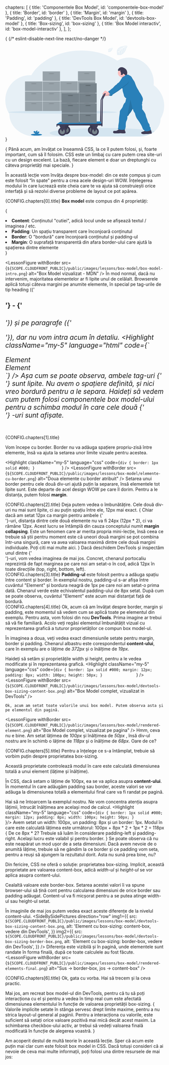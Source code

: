   chapters: [
      { title: 'Componentele Box Model', id: 'componentele-box-model' },
      { title: 'Border', id: 'border' },
      { title: 'Margin', id: 'margin' },
      { title: 'Padding', id: 'padding' },
      { title: 'DevTools Box Model', id: 'devtools-box-model' },
      { title: 'Box-sizing', id: 'box-sizing' },
      { title: 'Box Model interactiv', id: 'box-model-interactiv' },
    ],
};
   
{<LessonCover>
  {/* eslint-disable-next-line react/no-danger */}
  <div> 
    <svg id="b469a9e0-5433-4729-b694-038fdc7b8087" data-name="Layer 1" xmlns="http://www.w3.org/2000/svg" xmlns:xlink="http://www.w3.org/1999/xlink" width="1144" height="651.26" viewBox="0 0 1144 651.26">
    <defs>
      <linearGradient id="a2db50a1-d77e-4212-a847-6fb1a49f9674" x1="905.83" y1="758.77" x2="905.83" y2="275.63" gradientUnits="userSpaceOnUse">
        <stop offset="0" stop-color="gray" stop-opacity="0.25" />
        <stop offset="0.54" stop-color="gray" stop-opacity="0.12" />
        <stop offset="1" stop-color="gray" stop-opacity="0.1" />
      </linearGradient>
    </defs>
    <title>logistics</title>
    <path d="M1172,554.94a180.56,180.56,0,0,1-26.12,93.88c0,34.62-16.14,66-42.32,88.87A144.74,144.74,0,0,1,1082.48,753c-.3.19-.61.37-.92.55-.56.33-1.12.66-1.69,1l-.53.31h0a164.61,164.61,0,0,1-81.08,20.82H245.17c-51.93,0-98.94-18.08-133-47.3S57.12,658.72,57.12,614.12A180.5,180.5,0,0,1,28,515.45c0-99.14,79.24-179.51,177-179.51,3.46,0,6.89.12,10.3.31C276.64,231.65,415,158.71,575.74,158.71c98.82,0,189.15,27.55,258.34,73.07A174.18,174.18,0,0,1,920,209.23c97.74,0,177,80.37,177,179.51a184.9,184.9,0,0,1-1,18.78A180,180,0,0,1,1172,554.94Z" transform="translate(-28 -124.37)" fill="#2980b9" opacity="0.1" />
    <ellipse cx="413" cy="476.76" rx="392" ry="10.5" fill="#2980b9" opacity="0.1" />
    <g opacity="0.7">
      <rect x="142" y="399.26" width="125" height="69" fill="#77838b" />
      <rect x="186" y="411.26" width="38" height="8" opacity="0.1" />
      <rect x="190.75" y="412.26" width="28.5" height="6" opacity="0.1" />
      <rect x="269" y="399.26" width="125" height="69" fill="#77838b" />
      <rect x="313" y="411.26" width="38" height="8" opacity="0.1" />
      <rect x="317.75" y="412.26" width="28.5" height="6" opacity="0.1" />
      <rect x="142" y="328.26" width="125" height="69" fill="#77838b" />
      <rect x="186" y="340.26" width="38" height="8" opacity="0.1" />
      <rect x="190.75" y="341.26" width="28.5" height="6" opacity="0.1" />
      <rect x="269" y="328.26" width="125" height="69" fill="#77838b" />
      <rect x="313" y="340.26" width="38" height="8" opacity="0.1" />
      <rect x="317.75" y="341.26" width="28.5" height="6" opacity="0.1" />
      <rect x="142" y="256.26" width="125" height="69" fill="#77838b" />
      <rect x="186" y="268.26" width="38" height="8" opacity="0.1" />
      <rect x="190.75" y="269.26" width="28.5" height="6" opacity="0.1" />
      <rect x="269" y="256.26" width="125" height="69" fill="#77838b" />
      <rect x="313" y="268.26" width="38" height="8" opacity="0.1" />
      <rect x="317.75" y="269.26" width="28.5" height="6" opacity="0.1" />
      <rect x="269" y="184.26" width="125" height="69" fill="#77838b" />
      <rect x="313" y="196.26" width="38" height="8" opacity="0.1" />
      <rect x="317.75" y="197.26" width="28.5" height="6" opacity="0.1" />
    </g>
    <g opacity="0.7">
      <rect x="396" y="398.26" width="125" height="69" fill="#77838b" />
      <rect x="440" y="410.26" width="38" height="8" opacity="0.1" />
      <rect x="444.75" y="411.26" width="28.5" height="6" opacity="0.1" />
      <rect x="523" y="398.26" width="125" height="69" fill="#77838b" />
      <rect x="567" y="410.26" width="38" height="8" opacity="0.1" />
      <rect x="571.75" y="411.26" width="28.5" height="6" opacity="0.1" />
      <rect x="396" y="327.26" width="125" height="69" fill="#77838b" />
      <rect x="440" y="339.26" width="38" height="8" opacity="0.1" />
      <rect x="444.75" y="340.26" width="28.5" height="6" opacity="0.1" />
      <rect x="523" y="327.26" width="125" height="69" fill="#77838b" />
      <rect x="567" y="339.26" width="38" height="8" opacity="0.1" />
      <rect x="571.75" y="340.26" width="28.5" height="6" opacity="0.1" />
      <rect x="396" y="255.26" width="125" height="69" fill="#77838b" />
      <rect x="440" y="267.26" width="38" height="8" opacity="0.1" />
      <rect x="444.75" y="268.26" width="28.5" height="6" opacity="0.1" />
      <rect x="523" y="255.26" width="125" height="69" fill="#77838b" />
      <rect x="567" y="267.26" width="38" height="8" opacity="0.1" />
      <rect x="571.75" y="268.26" width="28.5" height="6" opacity="0.1" />
      <rect x="523" y="183.26" width="125" height="69" fill="#77838b" />
      <rect x="567" y="195.26" width="38" height="8" opacity="0.1" />
      <rect x="571.75" y="196.26" width="28.5" height="6" opacity="0.1" />
    </g>
    <path d="M906.29,124.48S822.1,119.4,832,178.4c0,0-2,10.43,7.48,15.16,0,0,.15-4.37,8.64-2.88a39.5,39.5,0,0,0,9.15.44,19.06,19.06,0,0,0,11.18-4.62h0s23.67-9.78,32.87-48.46c0,0,6.81-8.44,6.54-10.61l-14.21,6.07s4.86,10.25,1,18.77c0,0-.46-18.4-3.19-18-.55.09-7.38,3.55-7.38,3.55s8.35,17.85,2.05,30.83c0,0,2.39-22-4.66-29.54l-10,5.84s9.76,18.44,3.14,33.49c0,0,1.7-23.08-5.25-32.07l-9.06,7.07s9.17,18.18,3.58,30.66c0,0-.73-26.87-5.54-28.9,0,0-7.93,7-9.14,9.86,0,0,6.28,13.2,2.38,20.16,0,0-2.39-17.9-4.35-18,0,0-7.9,11.86-8.72,20,0,0,.34-12.1,6.81-21.13,0,0-7.64,1.31-12.1,6.27,0,0,1.23-8.39,14.05-9.12,0,0,6.53-9,8.27-9.55,0,0-12.74-1.06-20.47,2.36,0,0,6.8-7.91,22.81-4.31l8.95-7.31s-16.78-2.29-23.9.24c0,0,8.19-7,26.31-1.89L879,137s-14.31-3.08-22.83-2c0,0,9-4.85,25.69.41l7-3.13s-10.48-2.06-13.55-2.39-3.23-1.17-3.23-1.17a36.35,36.35,0,0,1,19.69,2.19S906.55,125.41,906.29,124.48Z" transform="translate(-28 -124.37)" fill="#2980b9" opacity="0.1" />
    <path d="M802.45,139.49s-38-2.3-33.55,24.37c0,0-.89,4.71,3.37,6.85,0,0,.07-2,3.91-1.31a17.51,17.51,0,0,0,4.13.2,8.57,8.57,0,0,0,5.05-2.09h0s10.7-4.41,14.86-21.89c0,0,3.07-3.82,2.95-4.8l-6.42,2.74s2.2,4.64.47,8.49c0,0-.21-8.32-1.44-8.12-.25,0-3.34,1.6-3.34,1.6s3.78,8.07.93,13.94c0,0,1.08-9.94-2.11-13.35l-4.52,2.64s4.42,8.33,1.42,15.13c0,0,.77-10.43-2.37-14.49l-4.09,3.19s4.14,8.22,1.62,13.86c0,0-.33-12.15-2.51-13.06,0,0-3.58,3.16-4.13,4.46,0,0,2.84,6,1.08,9.1,0,0-1.08-8.09-2-8.12,0,0-3.56,5.36-3.94,9a19.55,19.55,0,0,1,3.08-9.55,10.76,10.76,0,0,0-5.47,2.83s.56-3.78,6.35-4.12c0,0,3-4.06,3.74-4.31,0,0-5.76-.48-9.25,1.07,0,0,3.07-3.58,10.31-1.95l4-3.3s-7.58-1-10.8.11c0,0,3.7-3.16,11.89-.86l4.4-2.63s-6.46-1.4-10.32-.89c0,0,4.07-2.2,11.61.18l3.15-1.41s-4.74-.94-6.13-1.08-1.46-.53-1.46-.53a16.39,16.39,0,0,1,8.9,1S802.57,139.91,802.45,139.49Z" transform="translate(-28 -124.37)" fill="#2980b9" opacity="0.1" />
    <ellipse cx="224.19" cy="637.96" rx="40.21" ry="6.8" fill="#2980b9" />
    <path d="M268.82,751.21a11.64,11.64,0,0,0,3.83-5.79c.5-2.29-.48-5-2.68-5.89-2.46-.94-5.09.77-7.08,2.49s-4.28,3.69-6.88,3.32a10.5,10.5,0,0,0,3.24-9.81,4.12,4.12,0,0,0-.9-2c-1.37-1.46-3.84-.84-5.48.31-5.2,3.66-6.65,10.73-6.68,17.08-.52-2.29-.08-4.68-.09-7s-.66-5-2.65-6.23a7.91,7.91,0,0,0-4-.94c-2.33-.09-4.94.15-6.53,1.86-2,2.12-1.47,5.68.25,8s4.35,3.81,6.77,5.42a15,15,0,0,1,4.83,4.61,4.16,4.16,0,0,1,.36.83h14.66A40.77,40.77,0,0,0,268.82,751.21Z" transform="translate(-28 -124.37)" fill="#2980b9" />
    <path d="M745.36,466.38a4.55,4.55,0,0,0-2.49-3.58,4.65,4.65,0,0,0-6.16,2.6L714.5,512.13l-5,184h8l3-183.59,24.44-43.26A4.75,4.75,0,0,0,745.36,466.38Z" transform="translate(-28 -124.37)" fill="#3f3d56" />
    <path d="M1103.56,737.69A144.74,144.74,0,0,1,1082.48,753a3.5,3.5,0,0,1-.39.46,6.51,6.51,0,0,1-2.75,1.38h0a164.61,164.61,0,0,1-81.08,20.82H448.44c-63-6.48-101.44-15.07-101.44-24.5,0-7.31,23.08-14.12,62.82-19.82q6.18-.9,12.89-1.74,4.13-.52,8.45-1l4.89-.57q5.44-.62,11.17-1.21l.31,0,4-.4c3.38-.35,6.83-.68,10.35-1l2.56-.23,6.53-.58q6.36-.57,13-1.09,5.51-.43,11.2-.86c38.46-2.85,82.8-5,131.05-6.39L640,715.8l4.64-.1,9.8-.22,3.93-.08,4.13-.08,2.94-.05,13.8-.22,7.09-.1h1.45q25.15-.3,51.24-.31c34.38,0,67.72.41,99.49,1.19h0q27.36.66,53.05,1.68h.16c49.38,1.94,93.58,4.8,130.16,8.35l.67.07c9.39.91,18.28,1.88,26.62,2.88,7.85.94,15.22,1.93,22.06,2.94,2.37.35,4.67.71,6.91,1.06l.57.1C1088.19,734.44,1096.51,736,1103.56,737.69Z" transform="translate(-28 -124.37)" fill="#2980b9" opacity="0.1" />
    <path d="M1082.48,753a3.5,3.5,0,0,1-.39.46,6.51,6.51,0,0,1-2.75,1.38h0a27.72,27.72,0,0,1-6.2,1l-.63,0a26.93,26.93,0,0,1-3.59-.12,16.67,16.67,0,0,0-2.63-.17h-.12a18.7,18.7,0,0,0-3.75.93,33.26,33.26,0,0,1-8.3,1.18l-1,0c-3.14,0-6.32-.11-9.47-.09-.51,0-1,0-1.53,0-5.4.14-10.77,1-16.17,1.09h-1.73c-5.29-.13-10.7-1.26-14.91-4.46a5.89,5.89,0,0,1-2-2.24,6.29,6.29,0,0,1-.35-3c.1-1.81.45-3.78,1.81-5a7.87,7.87,0,0,1,2.88-1.39c1.83-.59,3.67-1.16,5.5-1.73s3.92-1.18,5.89-1.76l.38-.12,1.1-.33.71-.24a11.62,11.62,0,0,0,2.46-1.12,8.15,8.15,0,0,0,2.53-2.53c.11-.18.23-.37.33-.56s0-.31-.07-.47c-.17-1.25-.3-2.53-.52-3.75a15,15,0,0,1-7.39-4.18,23.76,23.76,0,0,1-4.31-5.83c-2.49-4.68-3.77-9.91-5.63-14.88-2.85-7.56-7-14.54-11.18-21.46-3.82-6.38-7.66-12.78-12-18.81-2.89-4-6-7.81-8.86-11.82a105,105,0,0,1-17.08-37.3,49.37,49.37,0,0,0-2.07-7.58c-1.72-4.2-4.87-7.62-7.31-11.46a37.94,37.94,0,0,1-5.29-13.57c-.5-2.74-1.34-5.7-4.07-6h0l-.29.57c-5.66,11-11.47,22.2-20,31.18a33,33,0,0,0-3.73,4.29,41.24,41.24,0,0,0-2.4,4.62,30,30,0,0,1-5.31,7.77,15.15,15.15,0,0,1-2.1,1.77,11.29,11.29,0,0,1-3.29,1.65h0a9.73,9.73,0,0,1-1.42.32c0,.12.05.23.06.35s.06.26.08.39a47,47,0,0,1-1.83,23.93c-.07.24-.15.47-.24.71q-.62,1.68-1.35,3.3c-1.22,2.65-2.67,5.19-3.81,7.88-.19.46-.38.92-.55,1.38-4,10.71-3,22.67-3.52,34.18a37.65,37.65,0,0,1-.89,7.48c-.68,2.77-1.77,5.63-2.37,8.49a14.37,14.37,0,0,0-.13,6.55l-.24.09c-1.07.4-2.16.76-3.25,1.1l0,.15c.39,2.24.77,4.48,1.16,6.71.33,1.92.72,4,2.06,5.36a7.34,7.34,0,0,1,1,1c.79,1.24.09,2.88.24,4.35.22,2.08,2.14,3.85,1.84,5.92a3.9,3.9,0,0,1-2.34,2.78,6.91,6.91,0,0,1-1.54.49l-.33.07c-.6.11-1.2.17-1.8.23-7.45.74-15,1.48-22.38.22-1.46-.25-2.91-.58-4.39-.7a32.77,32.77,0,0,0-5.6.23,275,275,0,0,1-41.19.8c-3.57-.2-7.67-.78-9.56-3.83-1.57-2.53-1-5.8-.21-8.69a9.36,9.36,0,0,1,1.21-3,1.93,1.93,0,0,1,.22-.28c1.84-2.29,5.3-2.43,8.28-2.34l9.74.29a9.13,9.13,0,0,0,2.86-.22c1.58-.46,2.78-1.72,4.26-2.43,1.86-.89,4.2-1,5.54-2.52l.17-.22a12,12,0,0,0,.66-1c0-.07.09-.14.14-.21l0,0a1.88,1.88,0,0,1,.12-.18c1.23-1.62,3.38-2.16,5.13-3.19a5.28,5.28,0,0,0,.75-.53l.2-.18a20.52,20.52,0,0,1-4.86-4.89,4.91,4.91,0,0,1-1.11-1.94,2.81,2.81,0,0,1,.12-1.63,2.43,2.43,0,0,1,.16-.37l.05-.1c.68-1.34,2.08-2.55,2.85-3.92a.61.61,0,0,0,.07-.14c1.06-2,1.27-5.1-.3-6.71.8-13.17,4.42-26,5.22-39.21.32-5.23.19-10.48.43-15.73s.8-10.34,1.39-15.49c1.32-11.77,4.52-23.3,4.07-35.12a21.39,21.39,0,0,1,.14-3.3,2,2,0,0,1,0-.24,20.28,20.28,0,0,1,2.23-6.92,53.15,53.15,0,0,1,4.91-6.92c6.15-8,13.54-16,15.73-25.84,1.13-5.08,3.63-9.73,6.12-14.3,1.47-2.72,3-5.51,5.35-7.51a23.51,23.51,0,0,0,3.53-3c1.64-2.12,1.7-5.05,2.67-7.57.5-1.31,1.27-2.51,1.65-3.86,0-.14.07-.27.1-.41a27.06,27.06,0,0,0,.35-4.12c0-.4.06-.79.11-1.18,0,0,0,0,0,0a41.78,41.78,0,0,1,3.41-11.43c.21-.46.41-.93.61-1.39a42.85,42.85,0,0,1-12-10.41,24.58,24.58,0,0,1-2.91-4.39c-2.06-4.09-2.53-8.75-3.5-13.23-2.32-10.68-7.63-20.74-8.37-31.66-.22-3.33,0-6.77-1.16-9.92a19.83,19.83,0,0,0-1.13-2.48c-.18-.34-.35-.68-.53-1l-.2-.38-.51-1-.82.64A599,599,0,0,1,804,471l-1.92,1.14a7,7,0,0,0-2.54,2.08c-.08.13-.15.26-.22.39h0c-.46.95-.58,2-1,3-.9,2.29-3.21,3.75-5.57,4.43a17.2,17.2,0,0,1-12.65-1.63c-.49-.25-1-.51-1.44-.8a19.49,19.49,0,0,1-3.68,1.57c-4,1.16-8.19,1.11-12.33,1.1s-8.37,0-12.29,1.36c-2.62.89-5.16,2.36-7.88,2.5a7.37,7.37,0,0,1-.94,0,13.62,13.62,0,0,1-4.46-1.31l-.82-.37a13.4,13.4,0,0,1-1.24-.67,6.84,6.84,0,0,1-1.21-.95,4.42,4.42,0,0,1-1.12-1.91,3.17,3.17,0,0,1,0-1.59,1,1,0,0,1,.34-.6,1.08,1.08,0,0,1,.59-.15,18,18,0,0,1,3.42.29,12.32,12.32,0,0,0,2,.11l.36,0a4.34,4.34,0,0,0,3-1.7,1.87,1.87,0,0,0,.26-.48h0a2.21,2.21,0,0,0,.18-.89,1.6,1.6,0,0,0,0-.23c-.42-.19-.84-.38-1.24-.61-.21-.11-.41-.23-.61-.35l-.12-.08a6.81,6.81,0,0,1-1-.83,3.5,3.5,0,0,1-.51-.64,3.83,3.83,0,0,1-.59-1.2h0a5.37,5.37,0,0,0-2.49.07c-1.09.3-2.19.94-3.27,1.16a2.9,2.9,0,0,1-1.65-.07c-1.56-.56-2.11-2.46-2.44-4.09-.06-.31-.13-.63-.18-.95v0a5.06,5.06,0,0,1,0-1.86,6.85,6.85,0,0,1,2.63-3.43l3.28-2.75.24-.2c0-.27-.11-.54-.15-.81a5.11,5.11,0,0,1,0-1.87,6.82,6.82,0,0,1,2.63-3.42l7.26-6.11c1.36-1.14,2.84-2.34,4.61-2.46,2.63-.18,4.73,2,6.7,3.75,2.48,2.2,5.49,4,8.8,4.22a12.93,12.93,0,0,0,4.65-.64l.85-.28c-.18-.37-.36-.74-.53-1.11-.29-.61-.58-1.23-.86-1.85,4.26-.27,8.13-2.61,11.36-5.41s6-6.11,9.26-8.86c3.52-3,7.56-5.23,11.13-8.12,8.3-6.73,13.81-16.62,22.69-22.55,3.08-2.07,6.64-3.72,8.74-6.8.65-1,1.14-2,1.81-3,2.13-3,5.78-4.38,8.79-6.46s5.63-5.13,8.08-8.06c1.74-2.09,3.49-4.18,5.15-6.33,1.53-2.85,2.82-5.83,4.42-8.64a42.42,42.42,0,0,1,4.73-6.68c.41-.8.83-1.6,1.28-2.38s.78-1.31,1.2-2c.29-.45.59-.88.9-1.32-.91-1.61-1.78-3-2.19-3.61l-.2-.27a30,30,0,0,0-2.82-2.64,26.66,26.66,0,0,1-3.1-.66,29.17,29.17,0,0,1-21.46-28.17.27.27,0,0,1,0-.09,29,29,0,0,1,3.18-13.18c.42-.82.87-1.61,1.36-2.38a9,9,0,0,1-1.33-.54,5.27,5.27,0,0,1-1.86-1.53,4.43,4.43,0,0,1-.77-1.94,9.89,9.89,0,0,1,.72-4.84,23,23,0,0,1,.93-2.16.83.83,0,0,0,.07-.13c4.47-9,14-14.53,23.52-14.92,10.27-.41,20.27,4.41,28.37,11.31a38,38,0,0,1,6.44,6.77c4.23,5.88,6.14,13.4,6.7,20.85a32,32,0,0,1-.12,6.92,16.49,16.49,0,0,1-.5,2.42c-.13.47-.3.94-.48,1.41s-.29.68-.45,1l0,.05c-.15.32-.32.62-.49.92l-.09.13-.13.21c.08.19.17.39.26.58s.17.37.27.55h.12c2,.16,3.85.44,5.89.6a13.55,13.55,0,0,1,2.84.44c2,.6,3.51,2.06,5.19,3.24,4.16,2.94,9.28,4.31,13.37,7.35,6,4.48,9,11.88,12.64,18.51,4.8,8.88,12.62,16.44,16.07,25.94q2.34,6.47,4.7,12.92c3.07,8.43,6.14,16.9,10.31,24.85,5.8,11.06,13.65,21,18.3,32.62a5.2,5.2,0,0,0,2.44,2.7,212.29,212.29,0,0,1,16.85,28.19c2.57,5.19,5,10.58,5.75,16.33a39.4,39.4,0,0,1-1.25,15.26,74.09,74.09,0,0,1-2.93,8.66,14.29,14.29,0,0,0-1,3.09c0,.11,0,.22,0,.33-.2,1.92.53,3.82.73,5.74a10.62,10.62,0,0,1-.51,4.58c-.08.23-.17.46-.26.69a24.67,24.67,0,0,0-1.57,3.64,3.69,3.69,0,0,0-.08.46c-.33,2.17.53,4.36,1,6.53,1.76,7.84,1.44,16,1,24-.23,4,3,7.21,5.7,10.16,5,5.53,8.91,12,12.68,18.44a59.08,59.08,0,0,1,5.17,10.34c1.43,4.12,2,8.48,2.79,12.75,2.55,13.2,10.88,24.86,13.14,38.09a34,34,0,0,0,7.73,16.38,34.76,34.76,0,0,1,3.33,4,16.05,16.05,0,0,1,1.65,3.6,26.7,26.7,0,0,1,1.37,9.13,13.73,13.73,0,0,0,.25,4.44c.94,3.07,4.3,4.76,5.69,7.65s.43,6.59,1,9.87a10.65,10.65,0,0,0,4,6.66c-.8.7-1.64,1.34-2.5,2a10,10,0,0,1,2.07,2.18,9.81,9.81,0,0,1,1,1.77c1.32,3.07,1.36,6.72,2.44,10,.46,1.36,1.11,2.8.71,4.18a4.58,4.58,0,0,0-.34,1.24c0,.9.94,1.49,1.3,2.31A2.48,2.48,0,0,1,1082.48,753Z" transform="translate(-28 -124.37)" fill="url(#a2db50a1-d77e-4212-a847-6fb1a49f9674)" />
    <path d="M870.84,363c6.12-1.65,11.57-5.1,16.91-8.51l18.61-11.85c-5.05-.4-9.41-4-12-8.36s-3.66-9.43-4.54-14.41c-8,3.12-14.93,8.41-21.39,14-2.56,2.21-8,5.55-8.79,9s4.25,6.25,6.2,8.56C866.51,352.2,872.82,362.45,870.84,363Z" transform="translate(-28 -124.37)" fill="#fbbebe" />
    <path d="M870.84,363c6.12-1.65,11.57-5.1,16.91-8.51l18.61-11.85c-5.05-.4-9.41-4-12-8.36s-3.66-9.43-4.54-14.41c-8,3.12-14.93,8.41-21.39,14-2.56,2.21-8,5.55-8.79,9s4.25,6.25,6.2,8.56C866.51,352.2,872.82,362.45,870.84,363Z" transform="translate(-28 -124.37)" opacity="0.1" />
    <path d="M769.15,460.88c-3.28,1.68-6.77,3.4-10.44,3.16-3.3-.21-6.31-2-8.79-4.19-2-1.74-4.06-3.91-6.69-3.73-1.76.12-3.24,1.31-4.6,2.44l-7.25,6.07a6.82,6.82,0,0,0-2.63,3.4,6.74,6.74,0,0,0,.17,2.82c.33,1.62.88,3.51,2.44,4.06s3.26-.63,4.91-1.08a5.78,5.78,0,0,1,5.67,1.67,3.37,3.37,0,0,1,1,2.18c0,1.81-2,3-3.84,3.09s-3.6-.51-5.42-.4a.83.83,0,0,0-.93.74,3.82,3.82,0,0,0,1.17,3.48,10.15,10.15,0,0,0,3.26,2,13.3,13.3,0,0,0,4.46,1.3c3.07.2,5.89-1.5,8.8-2.49,3.92-1.32,8.14-1.36,12.28-1.35s8.34.07,12.31-1.09,7.74-3.73,9.29-7.56a1.82,1.82,0,0,0,.17-1.16,1.92,1.92,0,0,0-.84-1c-5.58-4.13-7.84-9.15-14.12-12.12Z" transform="translate(-28 -124.37)" fill="#fbbebe" />
    <path d="M769.15,460.88c-3.28,1.68-6.77,3.4-10.44,3.16-3.3-.21-6.31-2-8.79-4.19-2-1.74-4.06-3.91-6.69-3.73-1.76.12-3.24,1.31-4.6,2.44l-7.25,6.07a6.82,6.82,0,0,0-2.63,3.4,6.74,6.74,0,0,0,.17,2.82c.33,1.62.88,3.51,2.44,4.06s3.26-.63,4.91-1.08a5.78,5.78,0,0,1,5.67,1.67,3.37,3.37,0,0,1,1,2.18c0,1.81-2,3-3.84,3.09s-3.6-.51-5.42-.4a.83.83,0,0,0-.93.74,3.82,3.82,0,0,0,1.17,3.48,10.15,10.15,0,0,0,3.26,2,13.3,13.3,0,0,0,4.46,1.3c3.07.2,5.89-1.5,8.8-2.49,3.92-1.32,8.14-1.36,12.28-1.35s8.34.07,12.31-1.09,7.74-3.73,9.29-7.56a1.82,1.82,0,0,0,.17-1.16,1.92,1.92,0,0,0-.84-1c-5.58-4.13-7.84-9.15-14.12-12.12Z" transform="translate(-28 -124.37)" opacity="0.1" />
    <path d="M886.25,354.23A12.06,12.06,0,0,0,875.67,353a22.84,22.84,0,0,0-9.11,6.07,41.9,41.9,0,0,0-6.43,8.49c-1.7,3-3,6.14-4.7,9.13-3,5.35-6.92,10.07-10.86,14.75-2.45,2.91-4.93,5.86-8.07,8s-6.65,3.45-8.78,6.42c-.67.94-1.15,2-1.81,2.95-2.09,3.06-5.64,4.7-8.73,6.75-8.86,5.9-14.37,15.72-22.65,22.41-3.57,2.88-7.6,5.14-11.11,8.08-3.27,2.73-6,6-9.26,8.8s-7.09,5.11-11.34,5.37c2.84,6.33,6.23,12.54,11.1,17.47s12.17,8.08,18.82,6.15c2.36-.68,4.67-2.12,5.57-4.4a18.82,18.82,0,0,1,1.18-3.41,7,7,0,0,1,2.53-2.07,597.79,597.79,0,0,0,76.11-52.73c6.43-5.24,12.81-9.93,19.41-15a42.43,42.43,0,0,0,6.53-5.72,21.74,21.74,0,0,0,2.64-23.95,56.81,56.81,0,0,0-6.06-8.21A72.15,72.15,0,0,0,886.25,354.23Z" transform="translate(-28 -124.37)" fill="#2980b9" />
    <path d="M886.25,354.23A12.06,12.06,0,0,0,875.67,353a22.84,22.84,0,0,0-9.11,6.07,41.9,41.9,0,0,0-6.43,8.49c-1.7,3-3,6.14-4.7,9.13-3,5.35-6.92,10.07-10.86,14.75-2.45,2.91-4.93,5.86-8.07,8s-6.65,3.45-8.78,6.42c-.67.94-1.15,2-1.81,2.95-2.09,3.06-5.64,4.7-8.73,6.75-8.86,5.9-14.37,15.72-22.65,22.41-3.57,2.88-7.6,5.14-11.11,8.08-3.27,2.73-6,6-9.26,8.8s-7.09,5.11-11.34,5.37c2.84,6.33,6.23,12.54,11.1,17.47s12.17,8.08,18.82,6.15c2.36-.68,4.67-2.12,5.57-4.4a18.82,18.82,0,0,1,1.18-3.41,7,7,0,0,1,2.53-2.07,597.79,597.79,0,0,0,76.11-52.73c6.43-5.24,12.81-9.93,19.41-15a42.43,42.43,0,0,0,6.53-5.72,21.74,21.74,0,0,0,2.64-23.95,56.81,56.81,0,0,0-6.06-8.21A72.15,72.15,0,0,0,886.25,354.23Z" transform="translate(-28 -124.37)" opacity="0.1" />
    <path d="M843.28,725.2c-1.75,1-3.9,1.56-5.13,3.18-.4.52-.67,1.13-1.1,1.63-1.33,1.56-3.69,1.63-5.54,2.52-1.48.7-2.68,2-4.25,2.41a9.22,9.22,0,0,1-2.87.22l-9.72-.29c-3.08-.09-6.69.07-8.48,2.58a9.16,9.16,0,0,0-1.22,3c-.75,2.87-1.36,6.12.21,8.64,1.88,3,6,3.61,9.55,3.81a275.64,275.64,0,0,0,41.14-.8,32.53,32.53,0,0,1,5.58-.23c1.48.12,2.93.45,4.39.7,7.37,1.25,14.91.52,22.35-.22a11.68,11.68,0,0,0,3.67-.78,3.89,3.89,0,0,0,2.33-2.77c.31-2.06-1.62-3.81-1.83-5.88-.15-1.46.55-3.09-.25-4.33a7.15,7.15,0,0,0-1-1c-1.34-1.39-1.73-3.42-2.06-5.32L887.3,722a3.16,3.16,0,0,0-.84-1.94,2.89,2.89,0,0,0-1.24-.51c-7.62-1.72-15.43-.15-23,.81a61.82,61.82,0,0,1-11.77.59c-1.7-.11-2.36-.31-3.63.8S844.87,724.27,843.28,725.2Z" transform="translate(-28 -124.37)" fill="#3f3d56" />
    <path d="M1027.29,737.56a16.86,16.86,0,0,1-4.26,1.67q-5.89,1.72-11.76,3.59a7.8,7.8,0,0,0-2.87,1.38c-1.36,1.2-1.71,3.16-1.81,5a6.27,6.27,0,0,0,.35,3,6,6,0,0,0,2,2.22c4.48,3.39,10.33,4.44,15.95,4.44s11.2-.95,16.82-1.1c6.79-.18,13.76.78,20.29-1.12a17.27,17.27,0,0,1,3.86-.94,16.4,16.4,0,0,1,2.62.17,27.78,27.78,0,0,0,10.42-.95,6.41,6.41,0,0,0,2.76-1.37,2.58,2.58,0,0,0,.74-2.82c-.36-.81-1.28-1.4-1.29-2.29a4.3,4.3,0,0,1,.33-1.24c.41-1.37-.25-2.8-.71-4.15-1.29-3.86-1.08-8.3-3.39-11.65s-6.55-4.73-10.58-5.26a29.34,29.34,0,0,0-9.85.28c-3.65.78-7.06,2.41-10.64,3.45a34.8,34.8,0,0,1-12.8,1.21c-2.86-.24-1.88.21-2.85,2.61A8.51,8.51,0,0,1,1027.29,737.56Z" transform="translate(-28 -124.37)" fill="#3f3d56" />
    <circle cx="839.5" cy="195.76" r="29" fill="#fbbebe" />
    <path d="M1077.74,727.19c-9,7.73-21.15,11.11-33,11.23-5,.05-10.19-.49-14.45-3.08-.3-1.64-.42-3.41-.72-5.05-5.17-1.08-9.18-5.29-11.68-9.95s-3.77-9.84-5.63-14.78c-2.84-7.52-7-14.45-11.16-21.33-3.82-6.34-7.65-12.7-12-18.69-2.88-4-6-7.76-8.85-11.75a104,104,0,0,1-17.05-37.06,48.46,48.46,0,0,0-2.07-7.53c-1.72-4.18-4.87-7.58-7.3-11.39a37.63,37.63,0,0,1-5.29-13.49c-.49-2.72-1.33-5.66-4.06-5.94h0c-5.74,11.15-11.59,22.48-20.27,31.55a32.71,32.71,0,0,0-3.73,4.26,41,41,0,0,0-2.4,4.6,29.64,29.64,0,0,1-5.3,7.72,12.36,12.36,0,0,1-6.82,3.72,46.64,46.64,0,0,1-3.28,28.5c-1.21,2.64-2.66,5.16-3.8,7.83-4.66,11-3.58,23.41-4.07,35.34a37.15,37.15,0,0,1-.88,7.43c-1.21,4.88-3.71,10.07-2.5,14.95-12.54,4.79-26.47,4.49-39.75,2.47a19.15,19.15,0,0,1-7.41-2.25,20.39,20.39,0,0,1-4.86-4.86,4.87,4.87,0,0,1-1.11-1.93c-.52-2.28,2-4,3.17-6s1.38-5.17-.23-6.81c.8-13.09,4.42-25.87,5.22-39,.32-5.2.19-10.42.43-15.63s.8-10.28,1.38-15.4c1.32-11.69,4.52-23.15,4.07-34.9a20.3,20.3,0,0,1,2.41-10.39,52.4,52.4,0,0,1,4.9-6.88c6.14-7.93,13.52-15.88,15.71-25.67,1.13-5.05,3.63-9.67,6.11-14.21,1.47-2.71,3-5.48,5.34-7.47a23.39,23.39,0,0,0,3.53-3c1.64-2.11,1.7-5,2.67-7.52.5-1.3,1.27-2.5,1.64-3.84a21.88,21.88,0,0,0,.45-4.5c.32-4.84,2.18-9.52,4.14-13.95a42.73,42.73,0,0,1-12-10.34,25.3,25.3,0,0,1-2.9-4.37c-2.06-4.06-2.53-8.69-3.5-13.14-2.31-10.62-7.62-20.61-8.36-31.46-.22-3.31,0-6.73-1.15-9.86a31,31,0,0,0-1.86-3.85,15.75,15.75,0,0,1-1.58-3.88c-.64-2.95.24-6,0-9-.24-2.65-1.37-5.13-1.93-7.72a36.66,36.66,0,0,1-.29-10.2c.25-4,1.12-8.13.78-12.08A46.67,46.67,0,0,1,879,350.7l.23-.23c1.91-2,4-3.77,5.72-5.89,2.34-2.84,4-6.18,6.47-8.94,1.08-1.23,2.3-2.33,3.37-3.57a29.64,29.64,0,0,1,3.25-3.64,5,5,0,0,1,4.52-1.21,12.53,12.53,0,0,0,1.38,4.26c2.08.16,3.93.45,6,.61a13.55,13.55,0,0,1,2.84.44c1.95.59,3.51,2,5.18,3.21,4.16,2.93,9.27,4.29,13.36,7.31,6,4.45,9,11.8,12.62,18.39,4.79,8.83,12.6,16.34,16,25.78l4.69,12.84c3.07,8.38,6.14,16.79,10.3,24.69,5.79,11,13.63,20.91,18.28,32.42a5.22,5.22,0,0,0,2.43,2.68,209.12,209.12,0,0,1,16.83,28c2.57,5.16,5,10.52,5.74,16.23,1.09,8.07-1.11,16.23-4.17,23.77a12.39,12.39,0,0,0-1,3.4c-.2,1.91.53,3.79.73,5.7a10.55,10.55,0,0,1-.77,5.24,24,24,0,0,0-1.57,3.62c-.54,2.3.42,4.64.94,6.94,1.76,7.79,1.44,15.86,1,23.84-.23,4,3,7.17,5.69,10.1,5,5.49,8.9,11.91,12.67,18.32a59.19,59.19,0,0,1,5.16,10.28c1.43,4.09,2,8.42,2.79,12.67,2.54,13.11,10.86,24.7,13.12,37.85a33.63,33.63,0,0,0,7.72,16.27,35.41,35.41,0,0,1,3.33,4,16.11,16.11,0,0,1,1.64,3.58,26.36,26.36,0,0,1,1.37,9.07,13.55,13.55,0,0,0,.25,4.41c.94,3.05,4.3,4.73,5.68,7.6s.43,6.55,1,9.81A10.56,10.56,0,0,0,1077.74,727.19Z" transform="translate(-28 -124.37)" fill="#2980b9" />
    <path d="M775.15,451.88c-3.28,1.68-6.77,3.4-10.44,3.16-3.3-.21-6.31-2-8.79-4.19-2-1.74-4.06-3.91-6.69-3.73-1.76.12-3.24,1.31-4.6,2.44l-7.25,6.07a6.82,6.82,0,0,0-2.63,3.4,6.74,6.74,0,0,0,.17,2.82c.33,1.62.88,3.51,2.44,4.06s3.26-.63,4.91-1.08a5.78,5.78,0,0,1,5.67,1.67,3.37,3.37,0,0,1,1,2.18c0,1.81-2,3-3.84,3.09s-3.6-.51-5.42-.4a.83.83,0,0,0-.93.74,3.82,3.82,0,0,0,1.17,3.48,10.15,10.15,0,0,0,3.26,2,13.3,13.3,0,0,0,4.46,1.3c3.07.2,5.89-1.5,8.8-2.49,3.92-1.32,8.14-1.36,12.28-1.35s8.34.07,12.31-1.09,7.74-3.73,9.29-7.56a1.82,1.82,0,0,0,.17-1.16,1.92,1.92,0,0,0-.84-1c-5.58-4.13-7.84-9.15-14.12-12.12Z" transform="translate(-28 -124.37)" fill="#fbbebe" />
    <path d="M853.39,302.31c-1.73.28-3.2,1.45-4.84,2.1a8.34,8.34,0,0,1-6.84-.36,5.28,5.28,0,0,1-1.87-1.52c-1.34-1.86-.87-4.56-.05-6.74,3.88-10.31,14.24-16.69,24.5-17.1s20.24,4.38,28.33,11.23a38.71,38.71,0,0,1,6.43,6.73c4.22,5.85,6.13,13.32,6.69,20.72a27,27,0,0,1-.61,9.28,11.28,11.28,0,0,1-5.26,7.09c-2.86,1.46-6.29,1-9.18-.4s-5.37-3.61-7.85-5.72a11.66,11.66,0,0,0-3.91-2.49,4,4,0,0,0-4.23,1c-1.34,1.61-1,4.25-2.22,6s-3.76,2-5.9,2-4.31-.18-5.59-1.88c-1.17-1.54-1-3.79-.56-5.73s1.19-3.86,1-5.85c-.41-4-3.91-6.46-5-10.14-.71-2.41.85-3.43.69-5.61C857,303,854.94,302.06,853.39,302.31Z" transform="translate(-28 -124.37)" fill="#3f3d56" />
    <path d="M944.5,578.13l0,.25h0c-5.74,11.15-11.59,22.48-20.27,31.55a32.71,32.71,0,0,0-3.73,4.26,41,41,0,0,0-2.4,4.6,29.64,29.64,0,0,1-5.3,7.72l-7.24,3.62,23-120Z" transform="translate(-28 -124.37)" opacity="0.1" />
    <path d="M911.07,396.51a42.43,42.43,0,0,1-6.53,5.72c-6.6,5-13,9.72-19.41,15q-7.75,6.31-15.72,12.36a15.75,15.75,0,0,1-1.58-3.88c-.64-2.95.24-6,0-9-.24-2.65-1.37-5.13-1.93-7.72a36.66,36.66,0,0,1-.29-10.2c.25-4,1.12-8.13.78-12.08A46.67,46.67,0,0,1,879,350.7l.23-.23a17.56,17.56,0,0,1,3.4-1.52,12.06,12.06,0,0,1,10.58,1.28,72.15,72.15,0,0,1,14.4,14.12,56.81,56.81,0,0,1,6.06,8.21A21.74,21.74,0,0,1,911.07,396.51Z" transform="translate(-28 -124.37)" opacity="0.1" />
    <path d="M892.25,345.23A12.06,12.06,0,0,0,881.67,344a22.84,22.84,0,0,0-9.11,6.07,41.9,41.9,0,0,0-6.43,8.49c-1.7,3-3,6.14-4.7,9.13-3,5.35-6.92,10.07-10.86,14.75-2.45,2.91-4.93,5.86-8.07,8s-6.65,3.45-8.78,6.42c-.67.94-1.15,2-1.81,2.95-2.09,3.06-5.64,4.7-8.73,6.75-8.86,5.9-14.37,15.72-22.65,22.41-3.57,2.88-7.6,5.14-11.11,8.08-3.27,2.73-6,6-9.26,8.8s-7.09,5.11-11.34,5.37c2.84,6.33,6.23,12.54,11.1,17.47s12.17,8.08,18.82,6.15c2.36-.68,4.67-2.12,5.57-4.4a18.82,18.82,0,0,1,1.18-3.41,7,7,0,0,1,2.53-2.07,597.79,597.79,0,0,0,76.11-52.73c6.43-5.24,12.81-9.93,19.41-15a42.43,42.43,0,0,0,6.53-5.72,21.74,21.74,0,0,0,2.64-23.95,56.81,56.81,0,0,0-6.06-8.21A72.15,72.15,0,0,0,892.25,345.23Z" transform="translate(-28 -124.37)" fill="#2980b9" />
    <g opacity="0.1">
      <path d="M868.58,330.1c-2,0-4.31-.18-5.59-1.88-1.16-1.54-1-3.79-.56-5.73s1.19-3.86,1-5.85c-.41-4-3.91-6.46-5-10.14-.71-2.41.85-3.43.69-5.61-.14-1.89-2.19-2.83-3.74-2.58-1.73.28-3.2,1.45-4.84,2.1a8.34,8.34,0,0,1-6.84-.36,5.28,5.28,0,0,1-1.87-1.52c-1.34-1.86-.87-4.56-.05-6.74,0-.08.07-.15.1-.23a24.16,24.16,0,0,0-2.1,4.23c-.82,2.18-1.29,4.88.05,6.74a5.28,5.28,0,0,0,1.87,1.52,8.34,8.34,0,0,0,6.84.36c1.64-.65,3.11-1.82,4.84-2.1,1.55-.25,3.6.69,3.74,2.58.16,2.18-1.4,3.2-.69,5.61,1.07,3.68,4.57,6.18,5,10.14.2,2-.53,3.92-1,5.85s-.6,4.19.56,5.73c1.28,1.7,3.57,1.86,5.59,1.88s4.62-.12,5.9-2a8.43,8.43,0,0,0,1.07-3.07C872.19,330,870.29,330.12,868.58,330.1Z" transform="translate(-28 -124.37)" />
      <path d="M901.87,329.74c-2.86,1.46-6.29,1-9.18-.4s-5.37-3.61-7.85-5.72a11.66,11.66,0,0,0-3.91-2.49,4,4,0,0,0-4.23,1,7.58,7.58,0,0,0-1.25,3.36,4.23,4.23,0,0,1,3.48-.37,11.66,11.66,0,0,1,3.91,2.49c2.48,2.11,5,4.33,7.85,5.72s6.32,1.86,9.18.4A11.13,11.13,0,0,0,905,327,9.25,9.25,0,0,1,901.87,329.74Z" transform="translate(-28 -124.37)" />
    </g>
    <circle cx="625" cy="605.26" r="30" fill="#3f3d56" />
    <circle cx="625" cy="605.26" r="30" opacity="0.1" />
    <circle cx="625" cy="605.26" r="19" fill="#77838b" />
    <circle cx="625" cy="605.26" r="19" opacity="0.1" />
    <path d="M630,682.63l19.68,44.5a3.82,3.82,0,0,0,6.93.14L680,679.63Z" transform="translate(-28 -124.37)" fill="#3f3d56" />
    <path d="M630,682.63l19.68,44.5a3.82,3.82,0,0,0,6.93.14L680,679.63Z" transform="translate(-28 -124.37)" opacity="0.1" />
    <circle cx="438" cy="605.26" r="30" fill="#3f3d56" />
    <circle cx="438" cy="605.26" r="30" opacity="0.1" />
    <circle cx="438" cy="605.26" r="19" fill="#77838b" />
    <circle cx="438" cy="605.26" r="19" opacity="0.1" />
    <path d="M443,682.63l19.68,44.5a3.82,3.82,0,0,0,6.93.14L493,679.63Z" transform="translate(-28 -124.37)" fill="#3f3d56" />
    <path d="M443,682.63l19.68,44.5a3.82,3.82,0,0,0,6.93.14L493,679.63Z" transform="translate(-28 -124.37)" opacity="0.1" />
    <path d="M750.36,468.38a4.55,4.55,0,0,0-2.49-3.58,4.65,4.65,0,0,0-6.16,2.6L724.5,510.13l-5,192h8l3-191.59,19.44-39.26A4.75,4.75,0,0,0,750.36,468.38Z" transform="translate(-28 -124.37)" fill="#3f3d56" />
    <polygon points="368.5 562.76 395.5 545.76 687 543.26 694.5 562.76 368.5 562.76" fill="#2980b9" />
    <polygon points="368.5 580.76 368.5 562.76 699.78 559.56 699.46 571.76 374.5 571.76 374.5 580.76 368.5 580.76" fill="#3f3d56" />
    <circle cx="410.5" cy="615.76" r="30" fill="#3f3d56" />
    <circle cx="410.5" cy="615.76" r="19" fill="#77838b" />
    <path d="M415.5,693.13l19.68,44.5a3.82,3.82,0,0,0,6.93.14l23.39-47.64Z" transform="translate(-28 -124.37)" fill="#3f3d56" />
    <circle cx="643.5" cy="615.76" r="30" fill="#3f3d56" />
    <circle cx="643.5" cy="615.76" r="19" fill="#77838b" />
    <path d="M648.5,693.13l19.68,44.5a3.82,3.82,0,0,0,6.93.14l23.39-47.64Z" transform="translate(-28 -124.37)" fill="#3f3d56" />
    <rect x="406" y="484.26" width="125" height="69" fill="#77838b" />
    <rect x="450" y="496.26" width="38" height="8" opacity="0.1" />
    <rect x="454.75" y="497.26" width="28.5" height="6" opacity="0.1" />
    <rect x="533" y="484.26" width="125" height="69" fill="#77838b" />
    <rect x="577" y="496.26" width="38" height="8" opacity="0.1" />
    <rect x="581.75" y="497.26" width="28.5" height="6" opacity="0.1" />
    <rect x="406" y="413.26" width="125" height="69" fill="#77838b" />
    <rect x="450" y="425.26" width="38" height="8" opacity="0.1" />
    <rect x="454.75" y="426.26" width="28.5" height="6" opacity="0.1" />
    <rect x="533" y="413.26" width="125" height="69" fill="#77838b" />
    <rect x="577" y="425.26" width="38" height="8" opacity="0.1" />
    <rect x="581.75" y="426.26" width="28.5" height="6" opacity="0.1" />
    <rect x="406" y="341.26" width="125" height="69" fill="#77838b" />
    <rect x="450" y="353.26" width="38" height="8" opacity="0.1" />
    <rect x="454.75" y="354.26" width="28.5" height="6" opacity="0.1" />
    <rect x="533" y="341.26" width="125" height="69" fill="#77838b" />
    <rect x="577" y="353.26" width="38" height="8" opacity="0.1" />
    <rect x="581.75" y="354.26" width="28.5" height="6" opacity="0.1" />
    <rect x="533" y="269.26" width="125" height="69" fill="#77838b" />
    <rect x="577" y="281.26" width="38" height="8" opacity="0.1" />
    <rect x="581.75" y="282.26" width="28.5" height="6" opacity="0.1" />
  </svg>
</div>
</LessonCover>}

{<LessonFirstSentence> Până acum, am învățat ce înseamnă CSS, la ce îl putem folosi, și, foarte important, cum să îl folosim. CSS este un limbaj cu care putem crea site-uri cu un design excelent. La bază, fiecare element e doar un dreptunghi cu câteva proprietăți mai speciale. </LessonFirstSentence>}

În această lecție vom învăța despre box-model: din ce este compus și cum este folosit “în spate” pentru a crea acele design-uri WOW. Înțelegerea modului în care lucrează este cheia care te va ajuta să construiești orice interfață și să rezolvi diverse probleme de layout ce pot apărea.
 <section>
<LessonHeading as="h2" id={CONFIG.chapters[0].id}>
  {CONFIG.chapters[0].title}
</LessonHeading>
<strong>Box model</strong> este compus din 4 proprietăți:
  
{<List variant="bullets">
  <li> <strong>Content</strong>: Conținutul "cutiei", adică locul unde se afișează textul / imaginea / etc.
  </li>
  <li> <strong>Padding</strong>: Un spațiu transparent care înconjoară conținutul
  </li>
  <li> <strong>Border</strong>: O "bordură" care înconjoară conținutul și padding-ul
  </li>
  <li> <strong>Margin</strong>: O suprafață transparentă din afara border-ului care ajută la spațierea dintre elemente
  </li>
</List>}
    
  <LessonFigure
    withBorder
    src={`${SCOPE.CLOUDFRONT_PUBLIC}/public/images/lessons/box-model/box-model-intro.png`}
    alt="Box Model vizualizat - MDN"
  />
În mod normal, dacă nu intervenim, majoritatea elementelor ar fi lipite unul de celălalt. Browserele aplică totuși câteva margini pe anumite elemente, în special pe tag-urile de tip heading (<FormattedText as="strong">{'<h1>'}</FormattedText> - <FormattedText as="strong">{'<h6>'}</FormattedText>) și pe paragrafe (<FormattedText as="strong">{'<p>'}</FormattedText>), dar nu vom intra acum în detaliu.
<Highlight
          className="my-5"
          language="html"
          code={`
<div>Element</div>
<div>Element</div>
            `}
        />
  <LessonFigure
    withBorder
    src={`${SCOPE.CLOUDFRONT_PUBLIC}/public/images/lessons/box-model/elemente-fara-spatieri.png`}
    alt="Doua elemente fara spatieri"
  />
Așa cum se poate observa, ambele tag-uri <FormattedText as="strong">{'<div>'}</FormattedText>
sunt lipite. Nu avem o spațiere definită, și nici vreo bordură pentru a le separa. Haideți să vedem cum putem folosi componentele box model-ului pentru a schimba modul în care cele două <FormattedText as="strong">{'<div>'}</FormattedText> -uri sunt afișate.
      </section>
      <section>
  <LessonHeading as="h2" id={CONFIG.chapters[1].id}>
    {CONFIG.chapters[1].title}
  </LessonHeading> 
  
  Vom începe cu border. Border nu va adăuga spațiere propriu-zisă între elemente, însă va ajuta la setarea unor limite vizuale pentru acestea.
        
<Highlight className="my-5" language="css" code={`div {
  border: 1px solid #000;
}            `} />
<LessonFigure
  withBorder
  src={`${SCOPE.CLOUDFRONT_PUBLIC}/public/images/lessons/box-model/elemente-cu-border.png`}
  alt="Doua elemente cu border atribuit"
/>
Setarea unui border pentru cele două div-uri ajută puțin la separare, însă elementele tot lipite sunt. Este departe de acel design WOW pe care îl dorim. Pentru a le distanța, putem folosi <strong>margin</strong>.
</section>
<section>
  <LessonHeading as="h2" id={CONFIG.chapters[2].id}>
    {CONFIG.chapters[2].title}
  </LessonHeading>
  <Highlight className="my-5" language="css" code={`
div {
  border: 1px solid #000;
  margin: 12px;
}             `}/>
<LessonFigure
  withBorder
  src={`${SCOPE.CLOUDFRONT_PUBLIC}/public/images/lessons/box-model/elemente-cu-margin.png`}
  alt="Doua elemente cu margin"
/>
  Deja putem vedea o îmbunătățire. Cele două div-uri nu mai sunt lipite, ci au puțin spațiu între ele, 12px mai exact.
{<LessonTip> Chiar dacă am setat 12px ca margin pentru ambele <FormattedText as="strong">{'<div>'}</FormattedText>-uri, distanța dintre cele două elemente nu va fi 24px (12px * 2), ci va rămâne 12px. Acest lucru se întâmplă din cauza conceptului numit <strong>margin collapsing</strong>.
Este un fenomen care ar merita propria mini-lecție, însă ceea ce trebuie să știi pentru moment este că uneori două margini se pot combina într-una singură, care va avea valoarea maximă dintre cele două margini individuale. Poți citi mai multe <Link prefetch={false} target="_blank" href="https://developer.mozilla.org/en-US/docs/Web/CSS/CSS_Box_Model/Mastering_margin_collapsing"> aici</Link>. </LessonTip>}
Dacă deschidem DevTools și inspectăm unul dintre <FormattedText as="strong">{'<div>'}</FormattedText>-uri, vom vedea imaginea de mai jos. Concret, chenarul portocaliu reprezintă de fapt marginea pe care noi am setat-o în cod, adică 12px în toate direcțiile (top, right, bottom, left).
<LessonFigure
          withBorder
          src={`${SCOPE.CLOUDFRONT_PUBLIC}/public/images/lessons/box-model/devtools-margin.png`}
          alt="DevTools deschis in modul inspect"
/>
  </section>
  <section>
  <LessonHeading as="h2" id={CONFIG.chapters[3].id}>
    {CONFIG.chapters[3].title}
  </LessonHeading>
  <strong>Padding-ul</strong> este folosit pentru a adăuga spațiu între content și border. În exemplul nostru, padding-ul s-ar afișa între cuvântul "Element" și bordura neagră de 1px pe care noi am setat-o prima dată.
  <Highlight
          className="my-5"
          language="css"
          code={`div {
  border: 1px solid #000;
  margin: 12px;
  padding: 8px;
}            `}/>
  <LessonFigure
    withBorder
    src={`${SCOPE.CLOUDFRONT_PUBLIC}/public/images/lessons/box-model/elemente-cu-padding.png`}
    alt="Element cu padding aplicat"
  />
  Chenarul verde este echivalentul padding-ului de 8px setat. După cum se poate observa, cuvântul "Element" este acum mai distanțat față de bordură.
  </section>
  <section>
  <LessonHeading as="h2" id={CONFIG.chapters[4].id}>
    {CONFIG.chapters[4].title}
  </LessonHeading>
Ok, acum că am învățat despre border, margin și padding, este momentul să vedem cum se aplică toate pe elementul din exemplu. Pentru asta, vom folosi din nou <strong>DevTools</strong>.
<LessonFigure
  withBorder
  src={`${SCOPE.CLOUDFRONT_PUBLIC}/public/images/lessons/box-model/devtools-inspect-element.png`}
  alt="Element cu toate componentele box model vizibile"
/>
<LessonFigure
  withBorder
  src={`${SCOPE.CLOUDFRONT_PUBLIC}/public/images/lessons/box-model/devtools-full.png`}
  alt="Acelasi element vazut in DevTools"
/>
Prima imagine ar trebui să vă fie familiară. Acolo veți regăsi elementul îmbunătățit vizual cu reprezentarea grafică a tuturor proprietăților ce compun box model-ul.

În imaginea a doua, veți vedea exact dimensiunile setate pentru margin, border și padding. Chenarul albastru este corespondentul <strong>content-ului</strong>, care în exemplu are o lățime de <em>372px</em> și o înălțime de <em>19px</em>.

Haideți să setăm și proprietățile <FormattedText as="strong">width</FormattedText> și <FormattedText as="strong">height</FormattedText>, pentru a le vedea modificate și în reprezentarea grafică.
<Highlight className="my-5" language="css" code={`div {
  border: 1px solid #000;
  margin: 12px;
  padding: 8px;
  width: 100px;
  height: 50px;
}               `} />
<LessonFigure
      withBorder
      src={`${SCOPE.CLOUDFRONT_PUBLIC}/public/images/lessons/box-model/devtools-box-sizing-content-box.png`}
      alt="Box Model complet, vizualizat in DevTools"
    /> 
    
    Ok, acum am setat toate valorile unui box model. Putem observa asta și pe elementul din pagină.
        
  <LessonFigure
    withBorder
    src={`${SCOPE.CLOUDFRONT_PUBLIC}/public/images/lessons/box-model/rendered-element.png`}
    alt="Box Model complet, vizualizat pe pagina"
  />
Hmm, ceva nu e bine. Am setat lățimea de <em>100px</em> și înălțimea de <em>50px</em> , însă div-ul nostru are în schimb o lățime de <em>118px</em> și o înălțime de <em>68px</em>.
Oare de ce?
</section>
<section>
<LessonHeading as="h2" id={CONFIG.chapters[5].id}>
  {CONFIG.chapters[5].title}
</LessonHeading>
Pentru a înțelege ce s-a întâmplat, trebuie să vorbim puțin despre proprietatea
<FormattedText as="strong">box-sizing</FormattedText>.

Această proprietate controlează modul în care este calculată dimensiunea totală a unui element (lățime și înălțime).

În CSS, dacă setam o lățime de 100px, ea se va aplica asupra  <strong>content-ului</strong>. În momentul în care adăugăm padding sau border, aceste valori se vor adăuga la dimensiunea totală a elementului final care va fi randat pe pagină.

Hai să ne întoarcem la exemplul nostru. Ne vom concentra atenția asupra lățimii, întrucât înălțimea are același mod de calcul.
<Highlight
          className="my-5"
          language="css"
          code={`div {
  border: 1px solid #000;
  margin: 12px;
  padding: 8px;
  width: 100px;
  height: 50px;
}               `}/>
Avem setat un width: 100px, un padding: 8px și un border: 1px. Modul în care este calculată lățimea este următorul:
<LessonQuote>
    100px + 8px * 2 + 1px * 2 = 118px
</LessonQuote>
{<LessonTip> De ce 8px * 2? Trebuie să luăm în considerare <FormattedText as="strong">padding-left</FormattedText> și <FormattedText as="strong">padding-right</FormattedText>. Același lucru este valabil și pentru <FormattedText as="strong">border</FormattedText>. </LessonTip>}
  Se poate observa că nu este neapărat un mod ușor de a seta dimensiuni. Dacă avem nevoie de o anumită lățime, trebuie să ne gândim la ce border și ce padding vom seta, pentru a reuși să ajungem la rezultatul dorit. Asta nu sună prea bine, nu?

  Din fericire, CSS ne oferă o soluție: proprietatea <FormattedText as="strong">box-sizing</FormattedText>. Implicit, această proprietate are valoarea <FormattedText as="strong">content-box</FormattedText>, adică <em>width-ul</em> și <em>height-ul</em> se vor aplica asupra content-ului.

  Cealaltă valoare este <FormattedText as="strong">border-box</FormattedText>. Setarea acestei valori îi va spune browser-ului să țină cont pentru calcularea dimensiuni de orice border sau padding adăugat. Content-ul va fi micșorat pentru a se putea atinge width-ul sau height-ul setat.

  În imaginile de mai jos putem vedea exact aceste diferențe de la nivelul content-ului.
 <SideBySidePictures
          direction="row"
          img1={{
            src: `${SCOPE.CLOUDFRONT_PUBLIC}/public/images/lessons/box-model/devtools-box-sizing-content-box.png`,
            alt: 'Element cu box-sizing: content-box, vedere din DevTools',
          }}
          img2={{
            src: `${SCOPE.CLOUDFRONT_PUBLIC}/public/images/lessons/box-model/devtools-box-sizing-border-box.png`,
            alt: 'Element cu box-sizing: border-box, vedere din DevTools',
          }}
        />
          Diferența este vizibilă și în pagină, unde elementele sunt randate în forma finală, după ce toate calculele au fost făcute.
    <LessonFigure
          withBorder
          src={`${SCOPE.CLOUDFRONT_PUBLIC}/public/images/lessons/box-model/rendered-elements-final.png`}
          alt="Sus -> border-box, jos -> content-box"
        />
  </section>
  <section>
<LessonHeading as="h2" id={CONFIG.chapters[6].id}>
  {CONFIG.chapters[6].title}
</LessonHeading>
  Ok, gata cu vorba. Hai să trecem și la ceva practic.
  
  Mai jos, am recreat box model-ul din DevTools, pentru că tu să poți interacționa cu el și pentru a vedea în timp real cum este afectată dimensiunea elementului în funcție de valoarea proprietății  <FormattedText as="strong">box-sizing</FormattedText>.
{<LessonTip> Valorile implicite setate în stânga servesc drept limite maxime, pentru a nu strica layout-ul general al paginii. Pentru a interacționa cu valorile, este suficient să setați orice valoare pozitivă mai mică decât acest maxim. La schimbarea checkbox-ului activ, ar trebui să vedeți valoarea finală modificată în funcție de alegerea voastră. </LessonTip>}
<DevToolsClone />
</section>
<div className="dots" />
  <section>
Am acoperit destul de multă teorie în această lecție. Sper că acum este puțin mai clar cum este folosit box model in CSS. Dacă totuși consideri că ai nevoie de ceva mai multe informații, poți folosi una dintre resursele de mai jos:
  </section>